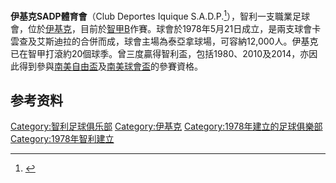 {{refimprove|time=2015-04-01T14:13:26+00:00}}
{{Infobox football club
| clubname   = 伊基克<br /> Deportes Iquique
| image      = 
| fullname   = 伊基克SADP體育會
| nickname   = ''Los Dragones Celestes''<br />（天藍龍）
| founded    = 21-5-1978
| ground     = [[泰亞拿球場|泰亞拿球場]]<br />[[伊基克|伊基克]]
| capacity   = 12,000
| chairman   = 施薩利·羅斯
| manager    = [[李安納度·馬斯|李安納度·馬斯]]
| coach      = [[尼爾遜·阿哥斯達|尼爾遜·阿哥斯達]]
| Captain    = [[艾臣·佩治|艾臣·佩治]]
| league     = [[智利足球甲B級聯賽|智利足球甲B級聯賽]]
| season     = 2021
| position   = 智甲B，第 8 位
| website    = http://www.cdiquique.cl/
| pattern_la1 = |pattern_b1=_iquique12h|pattern_ra1=
| leftarm1    = 5EDBFF|body1=5EDBFF|rightarm1=5EDBFF|shorts1=5EDBFF|socks1=5EDBFF
| pattern_la2 = |pattern_b2=_iquique12a|pattern_ra2=
| leftarm2    = 000000|body2=000000|rightarm2=000000|shorts2=000000|socks2=000000
| pattern_la3 =_iquique2011h2|pattern_b3=_iquique2011a2|pattern_ra3=_iquique2011h2
| leftarm3    = E8B745|body3=E8B745|rightarm3=E8B745|shorts3=FFFFFF|socks3=EDC551
| type_la3    = svg|type_b3=svg|type_ra3=svg
}}
'''伊基克SADP體育會'''（Club Deportes Iquique S.A.D.P.<ref>{{cite web|url = http://www.clubdeportesiquique.cl/#detalle_noticia-425|title = UNÁNIME: Desde ahora es Club de Deportes Iquique|work = Deportes Iquique.cl|date = 7 November 2010|deadurl = yes|archiveurl = https://web.archive.org/web/20150316125716/http://www.clubdeportesiquique.cl/#detalle_noticia-425|archivedate = 2015年3月16日|accessdate = 2015年3月27日}}</ref>），智利一支職業足球會，位於[[伊基克|伊基克]]，目前於[[智甲B|智甲B]]作賽。球會於1978年5月21日成立，是兩支球會卡雲查及艾斯迪拉的合併而成，球會主場為泰亞拿球場，可容納12,000人。伊基克已在智甲打滾約20個球季。曾三度贏得智利盃，包括1980、2010及2014，亦因此得到參與[[南美自由盃|南美自由盃]]及[[南美球會盃|南美球會盃]]的參賽資格。

==参考资料==
{{reflist}}

{{智甲}}

{{DEFAULTSORT:Club de Deportes Iquique}}
[[Category:智利足球俱乐部|Category:智利足球俱乐部]]
[[Category:伊基克|Category:伊基克]]
[[Category:1978年建立的足球俱樂部|Category:1978年建立的足球俱樂部]]
[[Category:1978年智利建立|Category:1978年智利建立]]